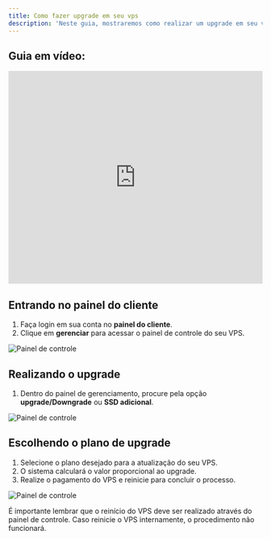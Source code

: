 ```yaml
---
title: Como fazer upgrade em seu vps
description: 'Neste guia, mostraremos como realizar um upgrade em seu vps.'
---
```


## Guia em vídeo:
<iframe
  width="100%"
  height="422"
  src="https://www.youtube.com/embed/rJ1h3FAFXe4?si=GpBmzygQxYxbee1B"
  title="YouTube video player"
  frameborder="0"
  allow="accelerometer; autoplay; clipboard-write; encrypted-media; gyroscope; picture-in-picture"
  allowfullscreen
></iframe>

## Entrando no painel do cliente
1. Faça login em sua conta no **painel do cliente**.
2. Clique em **gerenciar** para acessar o painel de controle do seu VPS.

<img
  className="block"
  src="/images/painel-de-controle.png"
  alt="Painel de controle"
/>

## Realizando o upgrade

1. Dentro do painel de gerenciamento, procure pela opção **upgrade/Downgrade** ou **SSD adicional**.

<img
  className="block"
  src="/images/upgrade.png"
  alt="Painel de controle"
/>

## Escolhendo o plano de upgrade

1. Selecione o plano desejado para a atualização do seu VPS.
2. O sistema calculará o valor proporcional ao upgrade.
3. Realize o pagamento do VPS e reinicie para concluir o processo.

<img
  className="block"
  src="/images/upgrade-planos.png"
  alt="Painel de controle"
/>

<Warning>
É importante lembrar que o reinício do VPS deve ser realizado através do painel de controle. Caso reinicie o VPS internamente, o procedimento não funcionará.
</Warning>
